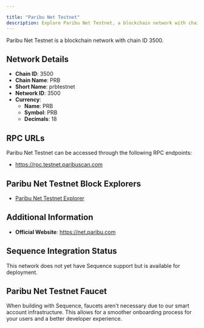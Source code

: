 ```yaml
---

title: "Paribu Net Testnet"
description: Explore Paribu Net Testnet, a blockchain network with chain ID 3500. Learn about its native currency, PRB, and how to interact with the network.
---
```




Paribu Net Testnet is a blockchain network with chain ID 3500.

## Network Details

- **Chain ID**: 3500
- **Chain Name**: PRB
- **Short Name**: prbtestnet
- **Network ID**: 3500
- **Currency**: 
  - **Name**: PRB
  - **Symbol**: PRB
  - **Decimals**: 18

## RPC URLs

Paribu Net Testnet can be accessed through the following RPC endpoints:

- https://rpc.testnet.paribuscan.com

## Paribu Net Testnet Block Explorers

- [Paribu Net Testnet Explorer](https://testnet.paribuscan.com)

## Additional Information

- **Official Website**: https://net.paribu.com

## Sequence Integration Status

This network does not yet have Sequence support but is available for deployment.

## Paribu Net Testnet Faucet

When building with Sequence, faucets aren't necessary due to our smart account infrastructure. This allows for a smoother onboarding process for your users and a better developer experience.
